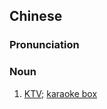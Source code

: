 {{also|练歌房}}
==Chinese==
{{zh-forms|s=练歌房|type=21}}

===Pronunciation===
{{zh-pron
|m=liàngēfáng
|cat=n
}}

===Noun===
{{zh-noun}}

# [[KTV]]; [[karaoke box]]